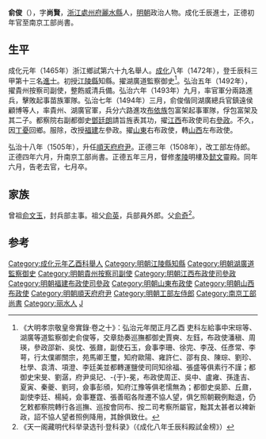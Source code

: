 {{明清人物信息框
| 姓名 = 俞俊
| 原名 =
| 圖片名稱 = 
| 圖片大小 = 220px
| 圖片說明 = 
| 最高職務 = 南京工部尚書
| 國家 = 大明
| 爵位 =
| 籍貫 = [[浙江|浙江]][[處州府|處州府]][[麗水縣_(處州)|麗水縣]]民籍
| 族裔 = 
| 字號 = 字尚賢
| 室名 = 
| 諡號 = 
| 出生日期 = 宣德十年（1435年）
| 出生地點 = 
| 逝世日期 = 正德五年（1510年）
| 逝世地點 = 
| 墓葬 =
| 配偶 =
| 親屬 = 
| 出身 = 
*成化元年乙酉科舉人
*成化八年壬辰科同進士出身
| 經歷 = 
| 著作 =
}}
'''俞俊'''（{{bd|1435年||1510年||Yu俞}}），字'''尚賢'''，[[浙江|浙江]][[處州府|處州府]][[麗水縣_(處州)|麗水縣]]人，[[明朝|明朝]]政治人物。成化壬辰進士，正德初年官至南京工部尚書。

==生平==
成化元年（1465年）浙江鄉試第六十九名舉人。[[成化|成化]]八年（1472年），登壬辰科三甲第十三名[[進士|進士]]。初授[[江陵縣|江陵縣]]知縣。擢湖廣道監察御史<ref>《大明孝宗敬皇帝實錄·卷之十》：弘治元年閏正月乙酉 吏科左給事中宋琮等、湖廣等道監察御史俞俊等，交章劾奏巡撫都御史賈奭、左鈺，布政使潘稹、周瑛，參政邵新、吳忱、張鼐，副使石玉，僉事李珊、徐完、李茂、任彥常、李萼，行太僕卿關宗，苑馬卿王璽，知府歐陽、雍許仁、邵有良、陳琮、劉珍、杜學、袁清、項澄、李廷美並都轉運鹽使司同知徐福、張盛等俱素行不謹；都御史宋旻、劉潺，府尹吳玘、-{于}-冕，布政使周正、吳中、盧雍、孫逢吉、夏寅、秦夔、劉珂，僉事彭頎，知府江豫等俱老懦無為；都御史吳節、丘鼐，副使李廷、楊純，僉事蹇霆、張善昭各陛遷不協人望，俱乞照朝覲例黜退，仍乞敕都察院轉行各巡撫、巡按會同布、按二司考察所屬官，黜其太甚者以裨新政，詔不協人望者照例降用，其餘俱致仕。</ref>。弘治五年（1492年），擢貴州按察司副使，整飭威清兵備。弘治六年（1493年）九月，率官軍分兩路進兵，擊敗起事苗族軍隊。弘治七年（1494年）三月，俞俊偕同湖廣總兵官鎮遠侯顧博等人，率貴州、湖廣官軍，兵分六路進攻[[布依族|布依族]]包富架起事軍隊，俘包富架及其二子。都察院右副都御史[[鄧廷朗|鄧廷朗]]請旨旌表其功，擢[[江西|江西]]布政使司右[[參政|參政]]。不久，因[[丁憂|丁憂]]回鄉。服除，改授[[福建|福建]]左參政。擢[[山東|山東]]右布政使，轉[[山西|山西]]左布政使。

弘治十八年（1505年），升任[[順天府府尹|順天府府尹]]。正德三年（1508年），改工部左侍郎。正德四年六月，升南京工部尚書。正德五年三月，督修[[明孝陵|孝陵]]明樓及[[懿文太子|懿文]]靈殿。同年六月，告老去官，七月卒。

==家族==
曾祖[[俞文玉|俞文玉]]，封兵部主事。祖父[[俞英|俞英]]，兵部員外郎。父[[俞奇|俞奇]]<ref>《天一阁藏明代科举录选刊·登科录》（《成化八年壬辰科殿試金榜》）</ref>。

==参考==
{{reflist}}
{{成化八年壬辰科殿試金榜}}
{{DEFAULTSORT:Yu俞}}

[[Category:成化元年乙酉科舉人|Category:成化元年乙酉科舉人]]
[[Category:明朝江陵縣知縣|Category:明朝江陵縣知縣]]
[[Category:明朝湖廣道監察御史|Category:明朝湖廣道監察御史]]
[[Category:明朝貴州按察司副使|Category:明朝貴州按察司副使]]
[[Category:明朝江西布政使司參政|Category:明朝江西布政使司參政]]
[[Category:明朝福建布政使司參政|Category:明朝福建布政使司參政]]
[[Category:明朝山東布政使|Category:明朝山東布政使]]
[[Category:明朝山西布政使|Category:明朝山西布政使]]
[[Category:明朝順天府府尹|Category:明朝順天府府尹]]
[[Category:明朝工部左侍郎|Category:明朝工部左侍郎]]
[[Category:南京工部尚書|Category:南京工部尚書]]
[[Category:丽水人|Category:丽水人]]
[[Category:俞姓|J]]
